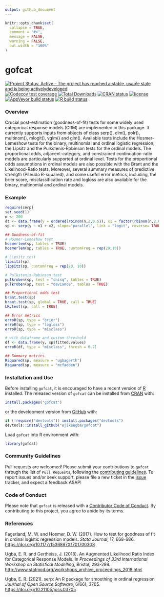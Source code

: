 ```yaml
---
output: github_document
---
```


<!-- README.md is generated from README.Rmd. Please edit that file -->

```r
knitr::opts_chunk$set(
  collapse = TRUE,
  comment = "#>",
  message = FALSE,
  warning = FALSE,
  out.width = "100%"
)
```

# gofcat

<!-- badges: start -->
[![Project Status: Active – The project has reached a stable, usable
state and is being
activelydeveloped](https://www.repostatus.org/badges/latest/active.svg)](https://www.repostatus.org/#active)
[![Codecov test coverage](https://codecov.io/gh/ejikeugba/gofcat/branch/master/graph/badge.svg)](https://app.codecov.io/gh/ejikeugba/gofcat?branch=master)
[![Total Downloads](http://cranlogs.r-pkg.org/badges/grand-total/gofcat)](https://CRAN.R-project.org/package=gofcat)
[![CRAN status](https://www.r-pkg.org/badges/version/gofcat )](https://CRAN.R-project.org/package=gofcat)
[![license](https://img.shields.io/badge/license-GPL--2-blue.svg)](https://www.gnu.org/licenses/gpl-2.0.en.html)
[![AppVeyor build status](https://ci.appveyor.com/api/projects/status/github/ejikeugba/gofcat?branch=main&svg=true)](https://ci.appveyor.com/project/ejikeugba/gofcat)
[![R build status](https://github.com/ejikeugba/gofcat/workflows/R-CMD-check/badge.svg)](https://github.com/ejikeugba/gofcat/actions)
<!-- badges: end -->


### Overview
Crucial post-estimation (goodness-of-fit) tests for some widely used categorical response models (CRM) are implemented in this package. It currently supports inputs from objects of class serp(), clm(), polr(), multinom(), mlogit(), vglm() and glm(). Available tests include the Hosmer-Lemeshow tests for the binary, multinomial and ordinal logistic regression; the Lipsitz and the Pulkstenis-Robinson tests for the ordinal models. The proportional odds, adjacent-category, and constrained continuation-ratio models are particularly supported at ordinal level. Tests for the proportional odds assumptions in ordinal models are also possible with the Brant and the Likelihood-Ratio tests. Moreover, several summary measures of predictive strength (Pseudo R-squared), and some useful error metrics, including, the brier score, misclassification rate and logloss are also available for the binary, multinomial and ordinal models.


### Example

``` r
require(serp)
set.seed(1)
n <- 200
dt <- data.frame(y = ordered(rbinom(n,2,0.5)), x1 = factor(rbinom(n,2,0.7)), x2 = runif(n))
sp <- serp(y ~ x1 + x2, slope="parallel", link = "logit", reverse= TRUE, data = dt)
```

``` r
## Goodness-of-fit
# Hosmer-Lemeshow test
hosmerlem(sp, tables = TRUE)
hosmerlem(sp, tables = TRUE, customFreq = rep(20,10))

# Lipsitz test
lipsitz(sp)
lipsitz(sp, customFreq = rep(20, 10))

# Pulkstenis-Robinson test
pulkroben(sp, test = "chisq", tables = TRUE)
pulkroben(sp, test = "deviance", tables = TRUE)
``` 

``` r
## Proportional odds test
brant.test(sp)
brant.test(sp, global = TRUE, call = TRUE)
LR.test(sp, call = TRUE)
```

``` r
## Error metrics
erroR(sp, type = "brier")
erroR(sp, type = "logloss")
erroR(sp, type = "misclass")

# with dataframe and custom threshold
df <- data.frame(y, sp$fitted.values)
erroR(df, type = "misclass", thresh = 0.7)
```

``` r
## Summary metrics
Rsquared(sp, measure = "ugbagerth")
Rsquared(sp, measure = "mcfadden")
```

### Installation and Use

Before installing `gofcat`, it is encouraged to have a recent version of [R](https://cran.r-project.org/bin/windows/base/) installed. The released version of `gofcat` can be installed from [CRAN](https://cran.r-project.org/package=gofcat) with:

``` r
install.packages("gofcat")
```

or the development version from [GitHub](https://github.com/ejikeugba/gofcat) with:

``` r
if (!require("devtools")) install.packages("devtools")
devtools::install_github("ejikeugba/gofcat")
```

Load `gofcat` into R environment with:
```r
library(gofcat)
```

### Community Guidelines

Pull requests are welcomed! Please submit your contributions to `gofcat`
through the list of `Pull Requests`, following the [contributing
guidelines](https://github.com/ejikeugba/gofcat/blob/main/.github/contributing.md). To
report issues and/or seek support, please file a new ticket in the
[issue](https://github.com/ejikeugba/gofcat/issues) tracker, and expect 
a feedback ASAP!

### Code of Conduct

Please note that `gofcat` is released with a [Contributor Code of
Conduct](https://github.com/ejikeugba/gofcat/blob/main/CODE_OF_CONDUCT.md).
By contributing to this project, you agree to abide by its terms.

### References

Fagerland, M. W. and Hosmer, D. W. (2017). How to test for goodness of fit
in ordinal logistic regression models. *Stata Journal*, 17, 668-686.
<https://doi.org/10.1177/1536867X1701700308>

Ugba, E. R. and Gertheiss, J. (2018). An Augmented Likelihood Ratio Index 
for Categorical Response Models. In *Proceedings of 33rd International Workshop on Statistical Modelling*, Bristol, 293-298.
<http://www.statmod.org/workshops_archive_proceedings_2018.html>

Ugba, E. R. (2021). serp: An R package for smoothing in ordinal
regression *Journal of Open Source Software*, 6(66), 3705.
<https://doi.org/10.21105/joss.03705>
